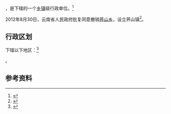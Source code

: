 {{中国乡级行政区|53/06/28/205/000}}

'''{{PAGENAMEBASE}}'''，是{{PRC admin/fullname|53/06/28/205/000|3}}下辖的一个[[乡镇|乡镇]]级行政单位。<ref>{{PRC admin/ref sgc|{{PRC admin/parent|53/06/28/205/000}}}}</ref>

2012年8月30日，云南省人民政府批复同意撤销[[荞山乡|荞山乡]]，设立荞山镇<ref>{{Cite web |url=http://www.yn.gov.cn/yn_zwlanmu/qy/wj/yz/201211/t20121101_20777.html |title=云南省人民政府关于同意昭通市镇雄彝良威信三县部分乡撤乡设镇的批复（云政复〔2012〕68号） |access-date=2017-09-08 |archive-url=https://web.archive.org/web/20170908201715/http://www.yn.gov.cn/yn_zwlanmu/qy/wj/yz/201211/t20121101_20777.html |archive-date=2017-09-08 |dead-url=yes }}</ref>。

== 行政区划 ==

{{PAGENAMEBASE}}下辖以下地区：<ref>{{PRC admin/ref sgc|53/06/28/205/000}}</ref>

{{PRC admin/children|53/06/28/205/000}}。

== 参考资料 ==

{{reflist}}

{{行政区划小作品}}
{{PRC admin/navcat|53/06/28/205/000}}